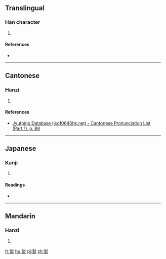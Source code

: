 ==Translingual==

===Han character===
{{Han char|rn=32|rad=土|as=09|sn=12|four=|canj=土戈土 (GIG), X土戈土 (XGIG)|ids=⿱封土}}

# {{defn|Han|sort=土09}}

====References====
* {{Han ref|kx=0234.240|dkj=05294|hdz=10459.130|uh=583C|ud=22588}}

----

==Cantonese==

===Hanzi===
{{yue-hanzi|jyut=[[hang6]]|y=hang6}}

# {{defn|lang=yue|sort=土09}}

====References====
*[http://www.iso10646hk.net/jp/document/download.jsp Jyutping Database (iso10646hk.net) - Cantonese Pronunciation List (Part 1), p. 88]

----

==Japanese==

===Kanji===
{{ja-kanji|grade=|rs=土09}}

# {{defn|lang=ja|sort=土09}}

====Readings====
* {{ja-readings|on=[[こう]] (kō), [[ごう]] (gō), [[ほう]] (hō), [[ふ]] (fu)|kun=}}

----

==Mandarin==

===Hanzi===
{{cmn-hanzi|pin=[[fēng]] ([[feng1]])|wg=feng<sup>1</sup>}}

# {{defn|lang=cmn|sort=土09}}

[[fr:堼]]
[[hu:堼]]
[[pl:堼]]
[[zh:堼]]